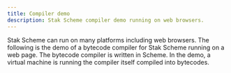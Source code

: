 ```yaml
---
title: Compiler demo
description: Stak Scheme compiler demo running on web browsers.
---
```



Stak Scheme can run on many platforms including web browsers. The following is the demo of a bytecode compiler for Stak Scheme running on a web page. The bytecode compiler is written in Scheme. In the demo, a virtual machine is running the compiler itself compiled into bytecodes.

<CompilerDemo />
